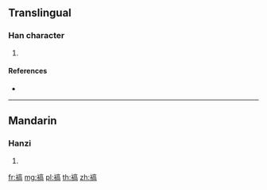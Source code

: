 {{character info/new}}
==Translingual==

===Han character===
{{Han char|rn=113|rad=示|as=10|sn=15|four=|canj=IFYRB}}

# {{defn|Han|sort=示10}}

====References====
* {{Han ref|kx=0846.010|dkj=24794|hdz=42406.050|uh=799E|ud=31134}}

----

==Mandarin==

===Hanzi===
{{cmn-hanzi|pin=[[gào]] ([[gao4]])|wg=kao<sup>4</sup>}}

# {{defn|lang=cmn|sort=示10}}

[[fr:禞]]
[[mg:禞]]
[[pl:禞]]
[[th:禞]]
[[zh:禞]]
